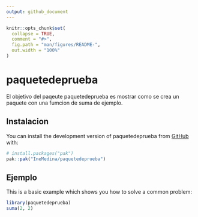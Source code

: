 ```yaml
---
output: github_document
---
```


<!-- README.md is generated from README.Rmd. Please edit that file -->

```r
knitr::opts_chunk$set(
  collapse = TRUE,
  comment = "#>",
  fig.path = "man/figures/README-",
  out.width = "100%"
)
```

# paquetedeprueba

<!-- badges: start -->
<!-- badges: end -->

El objetivo del paqeute paquetedeprueba es mostrar como se crea un paquete con una fumcion de suma de  ejemplo.

## Instalacion

You can install the development version of paquetedeprueba from [GitHub](https://github.com/) with:

``` r
# install.packages("pak")
pak::pak("IneMedina/paquetedeprueba")
```

## Ejemplo

This is a basic example which shows you how to solve a common problem:

```r
library(paquetedeprueba)
suma(2, 2)
```

